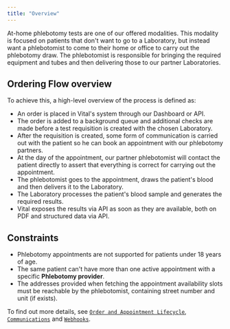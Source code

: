 ```yaml
---
title: "Overview"
---
```


At-home phlebotomy tests are one of our offered modalities.
This modality is focused on patients that don't want to go to a Laboratory,
but instead want a phlebotomist to come to their home or office to carry out the phlebotomy draw.
The phlebotomist is responsible for bringing the required equipment and tubes and then delivering those to our partner Laboratories.

## Ordering Flow overview

To achieve this, a high-level overview of the process is defined as:

- An order is placed in Vital's system through our Dashboard or API.
- The order is added to a background queue and additional checks are made before a test requisition is created with the chosen Laboratory.
- After the requisition is created, some form of communication is carried out with the patient so he can book an appointment with our phlebotomy partners.
- At the day of the appointment, our partner phlebotomist will contact the patient directly to assert that everything is correct for carrying out the appointment.
- The phlebotomist goes to the appointment, draws the patient's blood and then delivers it to the Laboratory.
- The Laboratory processes the patient's blood sample and generates the required results.
- Vital exposes the results via API as soon as they are available, both on PDF and structured data via API.


## Constraints

- Phlebotomy appointments are not supported for patients under 18 years of age.
- The same patient can't have more than one active appointment with a specific **Phlebotomy provider**.
- The addresses provided when fetching the appointment availability slots must be reachable by the phlebotomist, containing street number and unit (if exists).


To find out more details, see [`Order and Appointment Lifecycle`](/lab/at-home-phlebotomy/order-appointment-lifecycle), [`Communications`](/lab/at-home-phlebotomy/communications) and [`Webhooks`](/lab/at-home-phlebotomy/webhooks).